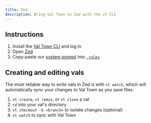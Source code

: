 ```yaml
---
title: Zed
description: Bring Val Town to Zed with the vt CLI
---
```


## Instructions

1. Install the [Val Town CLI](https://github.com/val-town/vt) and log in
2. Open [Zed](https://zed.dev)
3. Copy-paste our [system prompt](https://www.val.town/x/valdottown/Townie/code/prompts/system_prompt.txt) into [`.rules`](https://zed.dev/docs/ai/rules)

## Creating and editing vals

The most reliable way to write vals in Zed is with `vt watch`, which will automatically sync your changes to Val Town as you save files.

1. `vt create`, `vt remix`, or `vt clone` a val
2. `cd` into your val's directory
3. `vt checkout -b <branch>` to isolate changes (optional)
4. `vt watch` to sync with Val Town
